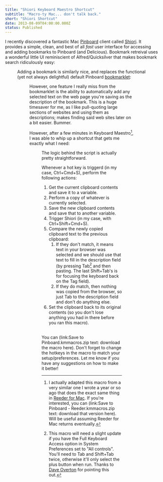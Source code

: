 ```yaml
---
title: "Shiori Keyboard Maestro Shortcut"
subtitle: "Macro-ty Mac... don't talk back."
short: "Shiori Shortcut"
date: 2013-08-09T04:00:00.000Z
status: Published
---
```



I recently discovered a fantastic Mac [Pinboard][pinboard] client called [Shiori][shiori]. It provides a simple, clean, and best of all _fast_ user interface for accessing and adding bookmarks to Pinboard (and Delicious). Bookmark retreival uses a wonderful little UI reminiscient of Alfred/Quicksilver that makes bookmark search ridiculously easy:

<Figure src="shiori-search.png" caption="Search Bookmarks in Shiori" />

Adding a bookmark is similarly nice, and replaces the functional (yet not always delightful) default Pinboard [bookmarklet][bookmarklet]:

<Figure src="shiori-add.png" caption="Add Bookmark in Shiori" />

However, one feature I really miss from the bookmarklet is the ability to automatically add any selected text on the web page you're saving as the description of the bookmark. This is a huge timesaver for me, as I like pull-quoting large sections of websites and using them as descriptions; makes finding said web sites later on a bit easier. Bummer.

However, after a few minutes in Keyboard Maestro[^1], I was able to whip up a shortcut that gets me exactly what I need:

<Figure src="km-macro.png" caption="Keyboard Maestro Macro" align="left" />

The logic behind the script is actually pretty straightforward.

Whenever a hot key is triggerd (in my case, Ctrl+Cmd+S), perform the following actions:

1. Get the current clipboard contents and save it to a variable.
2. Perform a copy of whatever is currently selected.
3. Save the new clipboard contents and save that to another variable.
4. Trigger Shiori (in my case, with Ctrl+Shift+Cmd+S).
5. Compare the newly copied clipboard text to the previous clipboard:
	1. If they don't match, it means text in your browser was selected and we should use that text to fill in the description field (by pressing Tab[^2] and then pasting. The last Shift+Tab's is for focusing the keyboard back on the Tag field).
	2. If they do match, then nothing was copied from the browser, so just Tab to the description field and don't do anything else.
6. Set the clipboard back to its original contents (so you don't lose anything you had in there before you ran this macro).

<br />You can (link:Save to Pinboard.kmmacros.zip text: download the macro here). Don't forget to change the hotkeys in the macro to match your setup/preferences. Let me know if you have any suggestions on how to make it better!

[^1]: I actually adapted this macro from a very similar one I wrote a year or so ago that does the exact same thing in [Reeder for Mac][reeder-mac]. If you're interested, you can (link:Save to Pinboard - Reeder.kmmacros.zip text: download that version here). Will be useful assuming Reeder for Mac returns eventually.

[^2]: This macro will need a slight update if you have the Full Keyboard Access option in System Preferences set to "All controls". You'll need to Tab and Shift+Tab twice, otherwise it'll only select the plus button when run. Thanks to [Dave Overton][dave-overton] for pointing this out.

[shiori]: 		http://aki-null.net/shiori/
[pinboard]:		http://pinboard.in
[bookmarklet]: 	https://pinboard.in/howto/
[reeder-mac]:	http://reederapp.com/mac/
[dave-overton]:	https://twitter.com/daveove/status/365952980505206784
